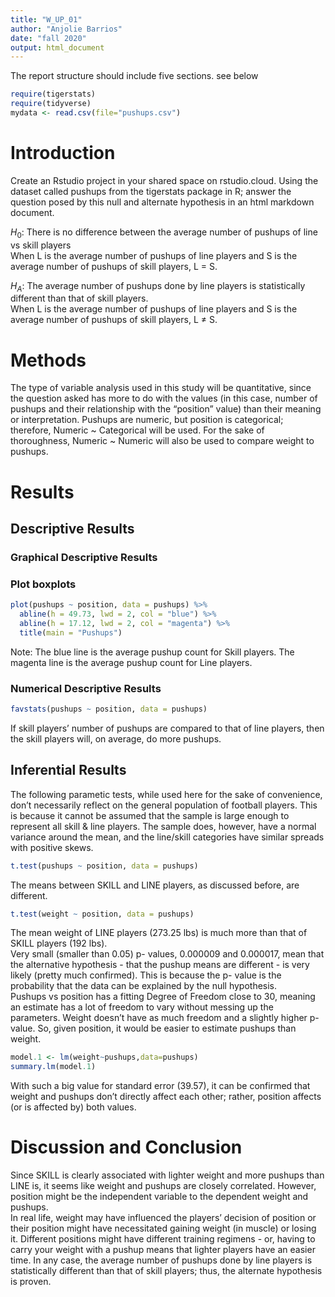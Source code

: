 ```yaml
---
title: "W_UP_01"
author: "Anjolie Barrios"
date: "fall 2020"
output: html_document
---
```




The report structure should include five sections.  see below



```r
require(tigerstats)
require(tidyverse)
mydata <- read.csv(file="pushups.csv")
```

# Introduction

<!--In this section you explain what you are trying to show. Where did the data come from? What is the research or other question you are trying to answer?!-->

Create an Rstudio project in your shared space on rstudio.cloud.  Using the dataset called pushups from the tigerstats package in R; answer the question posed by this null and alternate hypothesis in an html markdown document.

$H_0$: There is no difference between the average number of pushups of line vs skill players  
When L is the average number of pushups of line players and S is the average number of pushups of skill players, L = S.  

$H_A$: The average number of pushups done by line players is statistically different than that of skill players.  
When L is the average number of pushups of line players and S is the average number of pushups of skill players, L ≠ S.  

# Methods

<!--Decide on your methods: use "variable analysis" or other appropriate descriptors. Make sure to choose at least one graphical method and at least one numerical method.!--> 
The type of variable analysis used in this study will be quantitative, since the question asked has more to do with the values (in this case, number of pushups and their relationship with the "position" value) than their meaning or interpretation. Pushups are numeric, but position is categorical; therefore, Numeric ~ Categorical will be used. 
For the sake of thoroughness, Numeric ~ Numeric will also be used to compare weight to pushups.  
  
# Results

<!--Divide this section into two sub-sections: One for your descriptive results and one for your inferential results.!-->

## Descriptive Results

### Graphical Descriptive Results
### Plot boxplots

```r
plot(pushups ~ position, data = pushups) %>%
  abline(h = 49.73, lwd = 2, col = "blue") %>%
  abline(h = 17.12, lwd = 2, col = "magenta") %>%
  title(main = "Pushups")
```
  
Note: The blue line is the average pushup count for Skill players. The magenta line is the average pushup count for Line players.  
<!--Graphical results here. Make sure to show your code. Provide appropriate labels for axes, giving units if possible, and provide a good title for the graph, too. Use the graphical results to describe the patterns if any that exist in the data as focused toward the research question!-->

### Numerical Descriptive Results

<!--Numerical results go here. Use the numerical results to describe the patterns if any that exist in the data as focused toward the research question!-->
```r
favstats(pushups ~ position, data = pushups) 
```
If skill players' number of pushups are compared to that of line players, then the skill players will, on average, do more pushups.  

## Inferential Results

<!--State hypothesis clearly. Make sure your discussion of the inferential test covers all the aspects that the test output produces, such as test statistic, p-value etc. Make a decision about the null hypothesis, explain the assumptions on which the selected test/procedure was based, and why the chosen procedure satisfys the assumptions and is appropriate to answer the research question!-->
The following parametic tests, while used here for the sake of convenience, don't necessarily reflect on the general population of football players. This is because it cannot be assumed that the sample is large enough to represent all skill & line players.  The sample does, however, have a normal variance around the mean, and the line/skill categories have similar spreads with positive skews. 
```r
t.test(pushups ~ position, data = pushups) 
```
The means between SKILL and LINE players, as discussed before, are different.  
``` r
t.test(weight ~ position, data = pushups)
```
The mean weight of LINE players (273.25 lbs) is much more than that of SKILL players (192 lbs).  
Very small (smaller than 0.05) p- values, 0.000009 and 0.000017, mean that the alternative hypothesis - that the pushup means are different - is very likely (pretty much confirmed). This is because the p- value is the probability that the data can be explained by the null hypothesis.  
Pushups vs position has a fitting Degree of Freedom close to 30, meaning an estimate has a lot of freedom to vary without messing up the parameters. Weight doesn't have as much freedom and a slightly higher p- value. So, given position, it would be easier to estimate pushups than weight.  
``` r
model.1 <- lm(weight~pushups,data=pushups)
summary.lm(model.1)
```
With such a big value for standard error (39.57), it can be confirmed that weight and pushups don't directly affect each other; rather, position affects (or is affected by) both values.  
  
# Discussion and Conclusion
Since SKILL is clearly associated with lighter weight and more pushups than LINE is, it seems like weight and pushups are closely correlated. However, position might be the independent variable to the dependent weight and pushups.  
In real life, weight may have influenced the players' decision of position or their position might have necessitated gaining weight (in muscle) or losing it. Different positions might have different training regimens - or, having to carry your weight with a pushup means that lighter players have an easier time. 
In any case, the average number of pushups done by line players is statistically different than that of skill players; thus, the alternate hypothesis is proven.  
<!--Discussion and conclusion here. If you found a relationship be sure to consider whether the relationship occurs because one of the variavbles causes the other, or whether they perhasps are related for some other reason. Watch the chapter 6 videos from the GeorgeTown videos collection.!-->
